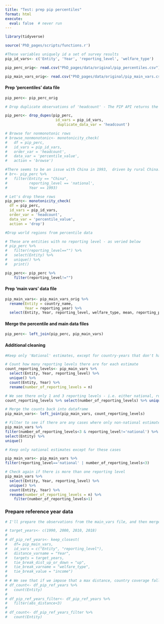 ```yaml
---
title: "Test: prep pip percentiles"
format: html
execute:
  eval: false  # never run
---
```


```r
library(tidyverse)

source('PhD_pages/scripts/functions.r')

```

```r
#These variables uniquely id a set of survey results
pip_id_vars<- c('Entity', 'Year', 'reporting_level', 'welfare_type')


```

```r
pip_perc_orig<- read.csv("PhD_pages/data/original/pip_percentiles.csv")

```

```r
pip_main_vars_orig<- read.csv("PhD_pages/data/original/pip_main_vars.csv")

```

#### Prep 'percentiles' data file

```r
pip_perc<- pip_perc_orig
```

```r
# Drop duplicate observations of 'headcount' - The PIP API returns the . Given the discrete nature of the survey data, it sometimes returns a headcount ratio that are fairly far from the target percentile queried and the same headcount ratio can be returned for multiple percentile queries. Here we keep only one.

pip_perc<- drop_dupes(pip_perc,
                       id_vars = pip_id_vars,
                        duplicate_data_var = 'headcount')

```

```r

# Browse for nonmonotonic rows
# browse_nonmonotonic<- monotonicity_check(
#   df = pip_perc, 
#   id_vars = pip_id_vars,
#   order_var = 'headcount',
#   data_var = 'percentile_value', 
#   action = 'browse')

#There seems to be an issue with China in 1993,  driven by rural China.
# br<- pip_perc %>%
#   filter(Entity == "China",
#          reporting_level == 'national',
#          Year == 1993)

# Let's drop these rows
pip_perc<- monotonicity_check(
  df = pip_perc, 
  id_vars = pip_id_vars,
  order_var = 'headcount',
  data_var = 'percentile_value', 
  action = 'drop')

```

```r
#Drop world regions from percentile data

# These are entities with no reporting level - as veried below
# pip_perc %>%
#   filter(reporting_level=="") %>% 
#   select(Entity) %>%
#   unique() %>%
#   print()

pip_perc<- pip_perc %>%
    filter(reporting_level!="") 

```

#### Prep 'main vars' data file

```r

pip_main_vars<- pip_main_vars_orig %>%
  rename(Entity = country_name,
         Year = reporting_year) %>%
  select(Entity, Year, reporting_level, welfare_type, mean, reporting_pop, reporting_gdp, gini, mld)
```

#### Merge the percentile and main data files

```r
pip_perc<- left_join(pip_perc, pip_main_vars)

```

#### Additional cleaning

```r
#Keep only 'National' estimates, except for country-years that don't have national estimates.

# Count how many reporting levels there are for each estimate
count_reporting_levels<- pip_main_vars %>%
  select(Entity, Year, reporting_level) %>%
  unique() %>%
  count(Entity, Year) %>%
  rename(number_of_reporting_levels = n)

# We see there only 1 and 3 reporting levels - i.e. either national, rural or uban alone, or else all three are present.
count_reporting_levels %>% select(number_of_reporting_levels) %>% unique()

# Merge the counts back into dataframe
pip_main_vars<- left_join(pip_main_vars, count_reporting_levels)

# Filter to see if there are any cases where only non-national estimates are available
pip_main_vars %>%
filter(number_of_reporting_levels<3 & reporting_level!='national') %>%
select(Entity) %>%
unique()

# Keep only national estimates except for these cases

pip_main_vars<- pip_main_vars %>%
filter(reporting_level=='national' | number_of_reporting_levels<3)

# Check again if there is more than one reporting level
pip_main_vars %>%
  select(Entity, Year, reporting_level) %>%
  unique() %>%
  count(Entity, Year) %>%
  rename(number_of_reporting_levels = n) %>%
    filter(number_of_reporting_levels>1)

```

### Prepare reference year data

```r
# I'll prepare the observations from the main_vars file, and then merge in the percentiles

# target_years<- c(1990, 2000, 2010, 2018)
# 
# df_pip_ref_years<- keep_closest(
#   df= pip_main_vars,
#   id_vars = c("Entity", "reporting_level"),
#   distance_varname = "Year",
#   targets = target_years,
#   tie_break_dist_up_or_down = "up",
#   tie_break_varname = "welfare_type",
#   tie_break_value = "income")
# 
# # We see that if we impose that a max distance, country coverage falls.
# df_count<- df_pip_ref_years %>%
#   count(Entity)
# 
# df_pip_ref_years_filter<- df_pip_ref_years %>%
#   filter(abs_distance<3)
# 
# df_count<- df_pip_ref_years_filter %>%
#   count(Entity)



```
